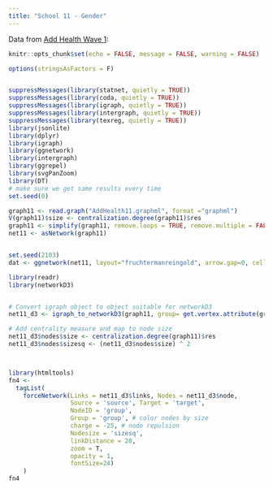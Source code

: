 ```yaml
---
title: "School 11 - Gender"
---
```


Data from <a href = "http://www.cpc.unc.edu/projects/addhealth">Add Health Wave 1</a>:

```r
knitr::opts_chunk$set(echo = FALSE, message = FALSE, warning = FALSE)
```

```r
options(stringsAsFactors = F)


suppressMessages(library(statnet, quietly = TRUE))
suppressMessages(library(coda, quietly = TRUE))
suppressMessages(library(igraph, quietly = TRUE))
suppressMessages(library(intergraph, quietly = TRUE))
suppressMessages(library(texreg, quietly = TRUE))
library(jsonlite)      
library(dplyr)        
library(igraph)        
library(ggnetwork)     
library(intergraph)    
library(ggrepel)       
library(svgPanZoom)    
library(DT)   
# make sure we get same results every time
set.seed(0)

graph11 <- read.graph("AddHealth11.graphml", format ="graphml")
V(graph11)$size <- centralization.degree(graph11)$res
graph11 <- simplify(graph11, remove.loops = TRUE, remove.multiple = FALSE)
net11 <- asNetwork(graph11)


set.seed(2103)
dat <- ggnetwork(net11, layout="fruchtermanreingold", arrow.gap=0, cell.jitter=0)

library(readr)
library(networkD3)


# Convert igraph object to object suitable for networkD3
net11_d3 <- igraph_to_networkD3(graph11, group= get.vertex.attribute(graph11, "Sex"))

# Add centrality measure and map to node size
net11_d3$nodes$size <- centralization.degree(graph11)$res
net11_d3$nodes$sizesq <- (net11_d3$nodes$size) ^ 2



library(htmltools)
fn4 <-
  tagList(
    forceNetwork(Links = net11_d3$links, Nodes = net11_d3$node,
                 Source = 'source', Target = 'target', 
                 NodeID = 'group', 
                 Group = 'group', # color nodes by size
                 charge = -25, # node repulsion
                 Nodesize = 'sizesq',
                 linkDistance = 20,
                 zoom = T, 
                 opacity = 1,
                 fontSize=24)
    )
fn4
```
